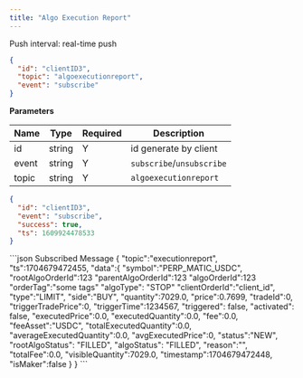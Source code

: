 ```yaml
---
title: "Algo Execution Report"
---
```


Push interval: real-time push

```json
{
  "id": "clientID3",
  "topic": "algoexecutionreport",
  "event": "subscribe"
}
```

**Parameters**

| Name  | Type   | Required | Description               |
| ----- | ------ | -------- | ------------------------- |
| id    | string | Y        | id generate by client     |
| event | string | Y        | `subscribe`/`unsubscribe` |
| topic | string | Y        | `algoexecutionreport`     |

<RequestExample>

```json Response
{
  "id": "clientID3",
  "event": "subscribe",
  "success": true,
  "ts": 1609924478533
}
```

</RequestExample>
<ResponseExample>
```json Subscribed Message
{
   "topic":"executionreport",
   "ts":1704679472455,
   "data":{
      "symbol":"PERP_MATIC_USDC",
      "rootAlgoOrderId":123
      "parentAlgoOrderId":123
      "algoOrderId":123
      "orderTag":"some tags"
      "algoType": "STOP"
      "clientOrderId":"client_id",
      "type":"LIMIT",
      "side":"BUY",
      "quantity":7029.0,
      "price":0.7699,
      "tradeId":0,
      "triggerTradePrice":0,
      "triggerTime":1234567,
      "triggered": false,
      "activated": false,
      "executedPrice":0.0,
      "executedQuantity":0.0,
      "fee":0.0,
      "feeAsset":"USDC",
      "totalExecutedQuantity":0.0,
      "averageExecutedQuantity":0.0,
      "avgExecutedPrice":0,
      "status":"NEW",
      "rootAlgoStatus": "FILLED",
      "algoStatus": "FILLED",
      "reason":"",
      "totalFee":0.0,
      "visibleQuantity":7029.0,
      "timestamp":1704679472448,
      "isMaker":false
   }
}
```
</ResponseExample>
